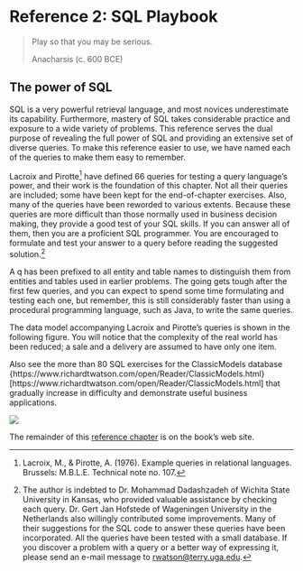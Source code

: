 # Reference 2: SQL Playbook {.unnumbered}

> Play so that you may be serious.
>
> Anacharsis (c. 600 BCE)

## The power of SQL {.unnumbered}

SQL is a very powerful retrieval language, and most novices underestimate its capability. Furthermore, mastery of SQL takes considerable practice and exposure to a wide variety of problems. This reference serves the dual purpose of revealing the full power of SQL and providing an extensive set of diverse queries. To make this reference easier to use, we have named each of the queries to make them easy to remember.

Lacroix and Pirotte[^r-sqlplaybook-1] have defined 66 queries for testing a query language's power, and their work is the foundation of this chapter. Not all their queries are included; some have been kept for the end-of-chapter exercises. Also, many of the queries have been reworded to various extents. Because these queries are more difficult than those normally used in business decision making, they provide a good test of your SQL skills. If you can answer all of them, then you are a proficient SQL programmer. You are encouraged to formulate and test your answer to a query before reading the suggested solution.[^r-sqlplaybook-2]

[^r-sqlplaybook-1]: Lacroix, M., & Pirotte, A. (1976). Example queries in relational languages. Brussels: M.B.L.E. Technical note no. 107.

[^r-sqlplaybook-2]: The author is indebted to Dr. Mohammad Dadashzadeh of Wichita State University in Kansas, who provided valuable assistance by checking each query. Dr. Gert Jan Hofstede of Wageningen University in the Netherlands also willingly contributed some improvements. Many of their suggestions for the SQL code to answer these queries have been incorporated. All the queries have been tested with a small database. If you discover a problem with a query or a better way of expressing it, please send an e-mail message to [rwatson@terry.uga.edu](mailto:rwatson@terry.uga.edu){.email}.

A q has been prefixed to all entity and table names to distinguish them from entities and tables used in earlier problems. The going gets tough after the first few queries, and you can expect to spend some time formulating and testing each one, but remember, this is still considerably faster than using a procedural programming language, such as Java, to write the same queries.

The data model accompanying Lacroix and Pirotte's queries is shown in the following figure. You will notice that the complexity of the real world has been reduced; a sale and a delivery are assumed to have only one item.

Also see the more than 80 SQL exercises for the ClassicModels database  {https://www.richardtwatson.com/open/Reader/ClassicModels.html} [https://www.richardtwatson.com/open/Reader/ClassicModels.html] that gradually increase in difficulty and demonstrate useful business applications.

![](Figures/Reference%202/Data%20model.png)

The remainder of this [reference chapter](http://www.richardtwatson.com/open/Reader/sql/playbook.pdf) is on the book's web site.

\newpage

